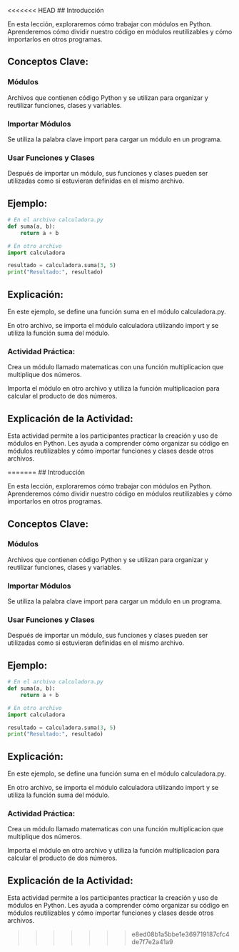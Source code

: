 <<<<<<< HEAD
## Introducción

En esta lección, exploraremos cómo trabajar con módulos en Python. Aprenderemos cómo dividir nuestro código en módulos reutilizables y cómo importarlos en otros programas.

## Conceptos Clave:

### Módulos

Archivos que contienen código Python y se utilizan para organizar y reutilizar funciones, clases y variables.

### Importar Módulos

Se utiliza la palabra clave import para cargar un módulo en un programa.

### Usar Funciones y Clases

Después de importar un módulo, sus funciones y clases pueden ser utilizadas como si estuvieran definidas en el mismo archivo.

## Ejemplo:

``` python
# En el archivo calculadora.py
def suma(a, b):
    return a + b

# En otro archivo
import calculadora

resultado = calculadora.suma(3, 5)
print("Resultado:", resultado)
```
## Explicación:

En este ejemplo, se define una función suma en el módulo calculadora.py.

En otro archivo, se importa el módulo calculadora utilizando import y se utiliza la función suma del módulo.

:::{.callout-important}
### Actividad Práctica:

Crea un módulo llamado matematicas con una función multiplicacion que multiplique dos números.

Importa el módulo en otro archivo y utiliza la función multiplicacion para calcular el producto de dos números.
:::

## Explicación de la Actividad:

Esta actividad permite a los participantes practicar la creación y uso de módulos en Python. Les ayuda a comprender cómo organizar su código en módulos reutilizables y cómo importar funciones y clases desde otros archivos.

=======
## Introducción

En esta lección, exploraremos cómo trabajar con módulos en Python. Aprenderemos cómo dividir nuestro código en módulos reutilizables y cómo importarlos en otros programas.

## Conceptos Clave:

### Módulos

Archivos que contienen código Python y se utilizan para organizar y reutilizar funciones, clases y variables.

### Importar Módulos

Se utiliza la palabra clave import para cargar un módulo en un programa.

### Usar Funciones y Clases

Después de importar un módulo, sus funciones y clases pueden ser utilizadas como si estuvieran definidas en el mismo archivo.

## Ejemplo:

``` python
# En el archivo calculadora.py
def suma(a, b):
    return a + b

# En otro archivo
import calculadora

resultado = calculadora.suma(3, 5)
print("Resultado:", resultado)
```
## Explicación:

En este ejemplo, se define una función suma en el módulo calculadora.py.

En otro archivo, se importa el módulo calculadora utilizando import y se utiliza la función suma del módulo.

:::{.callout-important}
### Actividad Práctica:

Crea un módulo llamado matematicas con una función multiplicacion que multiplique dos números.

Importa el módulo en otro archivo y utiliza la función multiplicacion para calcular el producto de dos números.
:::

## Explicación de la Actividad:

Esta actividad permite a los participantes practicar la creación y uso de módulos en Python. Les ayuda a comprender cómo organizar su código en módulos reutilizables y cómo importar funciones y clases desde otros archivos.

>>>>>>> e8ed08b1a5bbe1e369719187cfc4de7f7e2a41a9
